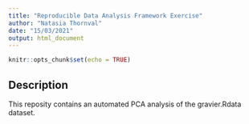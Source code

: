 ```yaml
---
title: "Reproducible Data Analysis Framework Exercise"
author: "Natasia Thornval"
date: "15/03/2021"
output: html_document
---
```


```r
knitr::opts_chunk$set(echo = TRUE)
```

## Description
This reposity contains an automated PCA analysis of the gravier.Rdata dataset.
